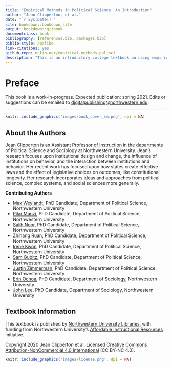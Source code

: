 ```yaml
---
title: "Empirical Methods in Political Science: An Introduction"
author: "Jean Clipperton, et al."
date: "`r Sys.Date()`"
site: bookdown::bookdown_site
output: bookdown::gitbook
documentclass: book
bibliography: [references.bib, packages.bib]
biblio-style: apalike
link-citations: yes
github-repo: nulib-oer/empirical-methods-polisci
description: "This is an introductory college textbook on using empirical methods in political science research."
---
```


# Preface {-}

This book is a work-in-progress. Expected publication: spring 2021. Edits or suggestions can be emailed to [digitalpublishing@northwestern.edu](mailto:digitalpublishing@northwestern.edu).

***

```r
knitr::include_graphics('images/book_cover_sm.png', dpi = NA)
```

## About the Authors {-}

[Jean Clipperton](https://www.polisci.northwestern.edu/people/core-faculty/jean-clipperton.html) is an Assistant Professor of Instruction in the departments of Political Science and Sociology at Northwestern University. Jean's research focuses upon institutional design and change, the influence of institutions on behavior, and the interaction between institutions and behavior. Her recent work has focused upon how states create effective laws and the effect of legislative choices on outcomes, like constitutional longevity. Her research incorporates ideas and approaches from political science, complex systems, and social sciences more generally.

**Contributing Authors**

- [Max Weylandt](https://www.polisci.northwestern.edu/people/graduate-students/maximilian-weylandt.html), PhD Candidate, Department of Political Science, Northwestern University
- [Pilar Manzi](https://www.polisci.northwestern.edu/people/graduate-students/pilar-manzi.html), PhD Candidate, Department of Political Science, Northwestern University
- [Salih Noor](https://www.polisci.northwestern.edu/people/graduate-students/salih-noor.html), PhD Candidate, Department of Political Science, Northwestern University
- [Zhihang Ruan](https://www.polisci.northwestern.edu/people/graduate-students/zhihang-ruan.html), PhD Candidate, Department of Political Science, Northwestern University
- [Irene Kwon](https://www.polisci.northwestern.edu/people/graduate-students/irenekwon.html), PhD Candidate, Department of Political Science, Northwestern University
- [Sam Gubitz](https://www.polisci.northwestern.edu/people/graduate-students/samuel-gubitz.html), PhD Candidate, Department of Political Science, Northwestern University
- [Justin Zimmerman](https://www.polisci.northwestern.edu/people/graduate-students/justin-zimmerman.html), PhD Candidate, Department of Political Science, Northwestern University
- [Erin Ochoa](https://www.sociology.northwestern.edu/people/graduate-students/profiles/erin-m.-ochoa.html), PhD Candidate, Department of Sociology, Northwestern University
- [John Lee](https://www.sociology.northwestern.edu/people/graduate-students/profiles/john-lee.html), PhD Candidate, Department of Sociology, Northwestern University

## Textbook Information {-}

This textbook is published by [Northwestern University Libraries](https://www.library.northwestern.edu/), with funding from Northwestern University's [Affordable Instructional Resources](https://air.northwestern.edu/) initiative.

Copyright 2020 Jean Clipperton et al. Licensed [Creative Commons Attribution-NonCommercial 4.0 International](https://creativecommons.org/licenses/by-nc/4.0/) (CC BY-NC 4.0).

```r
knitr::include_graphics('images/license.png', dpi = NA)
```
